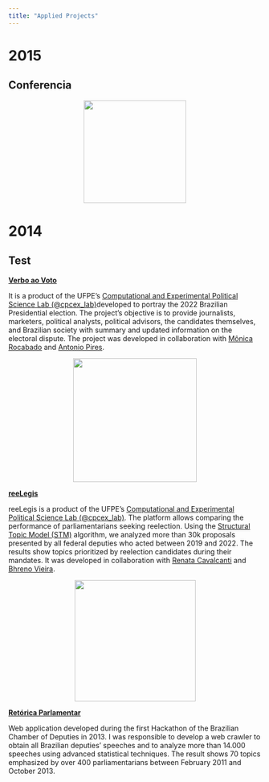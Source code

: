 ```yaml
---
title: "Applied Projects"
---
```


# 2015

## Conferencia

<center>
[![](https://davicmoreira.files.wordpress.com/2022/11/verbo_voto.gif){alt="" width="204"}](https://cpcex-lab.github.io/verbo_voto_dash/#sobre)
</center>

# 2014

## Test

::: center-text
[**Verbo ao Voto**](https://cpcex-lab.github.io/verbo_voto_dash/#sobre)
::: 

It is a product of the UFPE's [Computational and Experimental Political Science Lab (\@cpcex_lab)](https://cpcex-lab.rbind.io/)developed to portray the 2022 Brazilian Presidential election. The project's objective is to provide journalists, marketers, political analysts, political advisors, the candidates themselves, and Brazilian society with summary and updated information on the electoral dispute. The project was developed in collaboration with [Mônica Rocabado](https://cpcex-lab.rbind.io/author/monica-rocabado/) and [Antonio Pires](https://cpcex-lab.rbind.io/author/antonio-pires/).

<center>
[![](https://davicmoreira.files.wordpress.com/2022/11/logo-reelegis.jpeg){alt="" width="246"}](https://reelegis.netlify.app/)
</center>

::: center-text
[**reeLegis**](https://reelegis.netlify.app/)
:::

reeLegis is a product of the UFPE's [Computational and Experimental Political Science Lab (\@cpcex_lab)](https://cpcex-lab.rbind.io/). The platform allows comparing the performance of parliamentarians seeking reelection. Using the [Structural Topic Model (STM)](http://www.structuraltopicmodel.com/) algorithm, we analyzed more than 30k proposals presented by all federal deputies who acted between 2019 and 2022. The results show topics prioritized by reelection candidates during their mandates. It was developed in collaboration with [Renata Cavalcanti](https://cpcex-lab.rbind.io/author/renata-cavalcanti/) and [Bhreno Vieira](https://cpcex-lab.rbind.io/author/bhreno-vieira/).

<center>
[![](https://davicmoreira.files.wordpress.com/2014/01/retorica_saude.png){alt="" width="241"}](https://luiscarli.com/2013/11/01/retorica/)
</center>

::: center-text
[**Retórica Parlamentar**](https://luiscarli.com/2013/11/01/retorica/)
::: 

Web application developed during the first Hackathon of the Brazilian Chamber of Deputies in 2013. I was responsible to develop a web crawler to obtain all Brazilian deputies' speeches and to analyze more than 14.000 speeches using advanced statistical techniques. The result shows 70 topics emphasized by over 400 parliamentarians between February 2011 and October 2013.
